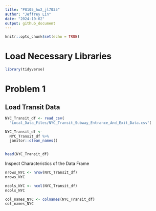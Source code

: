 ```yaml
---
title: "P8105_hw2_jl7035"
author: "Jeffrey Lin"
date: "2024-10-02"
output: github_document
---
```


```r
knitr::opts_chunk$set(echo = TRUE)
```


# Load Necessary Libraries
```r
library(tidyverse)
```

# Problem 1

## Load Transit Data

```r
NYC_Transit_df <- read_csv(
  "Local_Data_Files/NYC_Transit_Subway_Entrance_And_Exit_Data.csv")

NYC_Transit_df <- 
  NYC_Transit_df %>%
  janitor::clean_names()
  

head(NYC_Transit_df)

```

Inspect Characteristics of the Data Frame
```r
nrows_NYC <- nrow(NYC_Transit_df)
nrows_NYC

ncols_NYC <- ncol(NYC_Transit_df)
ncols_NYC

col_names_NYC <- colnames(NYC_Transit_df)
col_names_NYC

```

